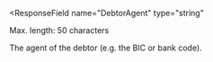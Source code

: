 <ResponseField
  name="DebtorAgent"
  type="string"
>
Max. length: 50 characters

The agent of the debtor (e.g. the BIC or bank code).
</ResponseField>